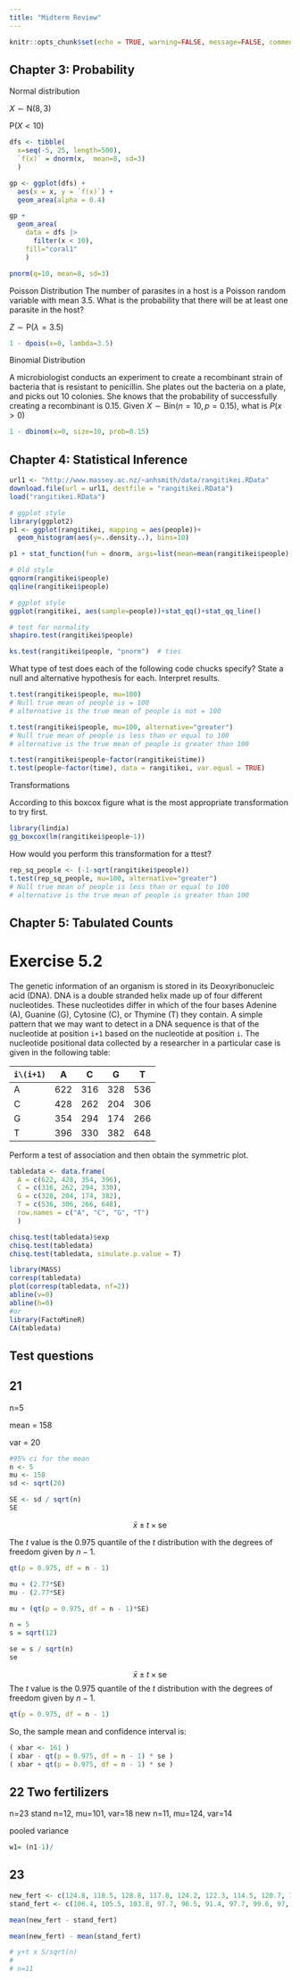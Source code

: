 ```yaml
---
title: "Midterm Review"
---
```


```r
knitr::opts_chunk$set(echo = TRUE, warning=FALSE, message=FALSE, comment=NA, fig.show="hide")
```

## Chapter 3: Probability
Normal distribution 

$X \sim \text{N}(8,3)$

$\text{P}(X < 10)$ 


```r
dfs <- tibble(
  x=seq(-5, 25, length=500), 
  `f(x)` = dnorm(x,  mean=8, sd=3)
  ) 

gp <- ggplot(dfs) + 
  aes(x = x, y = `f(x)`) + 
  geom_area(alpha = 0.4) 

gp + 
  geom_area(
    data = dfs |> 
      filter(x < 10),
    fill="coral1"
    ) 
```

```r
pnorm(q=10, mean=8, sd=3)
```

Poisson Distribution
The number of parasites in a host is a Poisson random variable with mean 3.5. What is the probability that there will be at least one parasite in the host? 

$Z \sim \text{P}(\lambda = 3.5)$

```r
1 - dpois(x=0, lambda=3.5)
```
Binomial Distribution

A microbiologist conducts an experiment to create a recombinant strain of bacteria that is resistant to penicillin. She plates out the bacteria on a plate, and picks out 10 colonies. She knows that the probability of successfully creating a recombinant is 0.15.
Given $X \sim \text{Bin}(n = 10, p = 0.15)$, what is $P(x>0)$

```r
1 - dbinom(x=0, size=10, prob=0.15)
```

## Chapter 4: Statistical Inference

```r
url1 <- "http://www.massey.ac.nz/~anhsmith/data/rangitikei.RData"
download.file(url = url1, destfile = "rangitikei.RData")
load("rangitikei.RData")
```

```r
# ggplot style
library(ggplot2)
p1 <- ggplot(rangitikei, mapping = aes(people))+
  geom_histogram(aes(y=..density..), bins=10)

p1 + stat_function(fun = dnorm, args=list(mean=mean(rangitikei$people), sd=sd(rangitikei$people)), geom = "line")
```

```r
# Old style
qqnorm(rangitikei$people)
qqline(rangitikei$people)

# ggplot style
ggplot(rangitikei, aes(sample=people))+stat_qq()+stat_qq_line()

```

```r
# test for normality
shapiro.test(rangitikei$people)

ks.test(rangitikei$people, "pnorm")  # ties

```
What type of test does each of the following code chucks specify? State a null and alternative hypothesis for each. Interpret results.

```r
t.test(rangitikei$people, mu=100)
# Null true mean of people is = 100
# alternative is the true mean of people is not = 100
```

```r
t.test(rangitikei$people, mu=100, alternative="greater")
# Null true mean of people is less than or equal to 100
# alternative is the true mean of people is greater than 100
```

```r
t.test(rangitikei$people~factor(rangitikei$time))
t.test(people~factor(time), data = rangitikei, var.equal = TRUE)
```

Transformations

According to this boxcox figure what is the most appropriate transformation to try first.
```r
library(lindia)
gg_boxcox(lm(rangitikei$people~1))
```
How would you perform this transformation for a ttest?

```r
rep_sq_people <- (-1-sqrt(rangitikei$people))
t.test(rep_sq_people, mu=100, alternative="greater")
# Null true mean of people is less than or equal to 100
# alternative is the true mean of people is greater than 100
```
## Chapter 5: Tabulated Counts

# Exercise 5.2 {-}

The genetic information of an organism is stored in its Deoxyribonucleic acid (DNA). DNA is a double stranded helix made up of four different nucleotides. These nucleotides differ in which of the four bases Adenine (A), Guanine (G), Cytosine (C), or Thymine (T) they contain. A simple pattern that we may want to detect in a DNA sequence is that of the nucleotide at position `i+1` based on the nucleotide at position `i`. The nucleotide positional data collected by a researcher in a particular case is given in the following table:

| `i\(i+1)` | A   | C   | G   | T   |
|-----------|-----|-----|-----|-----|
| A         | 622 | 316 | 328 | 536 |
| C         | 428 | 262 | 204 | 306 |
| G         | 354 | 294 | 174 | 266 |
| T         | 396 | 330 | 382 | 648 |

Perform a test of association and then obtain the symmetric plot.

```r
tabledata <- data.frame(
  A = c(622, 428, 354, 396),
  C = c(316, 262, 294, 330),
  G = c(328, 204, 174, 382),
  T = c(536, 306, 266, 648), 
  row.names = c("A", "C", "G", "T")
  )
```

```r
chisq.test(tabledata)$exp
chisq.test(tabledata)
chisq.test(tabledata, simulate.p.value = T)

library(MASS)
corresp(tabledata)
plot(corresp(tabledata, nf=2))
abline(v=0)
abline(h=0)
#or
library(FactoMineR)
CA(tabledata)

```

## Test questions

## 21 
n=5

mean = 158

var = 20

```r
#95% ci for the mean
n <- 5
mu <- 158
sd <- sqrt(20)

SE <- sd / sqrt(n)
SE

```
$$ 
\bar x \pm t \times \text{se}
$$

The $t$ value is the 0.975 quantile of the $t$ distribution with the degrees of freedom given by $n-1$. 

```r
qt(p = 0.975, df = n - 1)
```


```r
mu + (2.77*SE)
mu - (2.77*SE)
```

```r
mu + (qt(p = 0.975, df = n - 1)*SE)
```






```r
n = 5
s = sqrt(12)

se = s / sqrt(n) 
se
```


$$ 
\bar x \pm t \times \text{se}
$$
The $t$ value is the 0.975 quantile of the $t$ distribution with the degrees of freedom given by $n-1$. 

```r
qt(p = 0.975, df = n - 1)
```
So, the sample mean and confidence interval is:

```r
( xbar <- 161 )
( xbar - qt(p = 0.975, df = n - 1) * se )
( xbar + qt(p = 0.975, df = n - 1) * se )
```

## 22 Two fertilizers
n=23
stand n=12, mu=101, var=18
new n=11, mu=124, var=14

pooled variance
```r
w1= (n1-1)/
```


## 23
```r
new_fert <- c(124.8, 118.5, 128.8, 117.8, 124.2, 122.3, 114.5, 120.7, 123.9, 119.1, 121.5)
stand_fert <- c(106.4, 105.5, 103.8, 97.7, 96.5, 91.4, 97.7, 99.6, 97, 92.3, 103.9, 102)

mean(new_fert - stand_fert)

mean(new_fert) - mean(stand_fert)

# y+t x S/sqrt(n)
# 
# n=11
```

